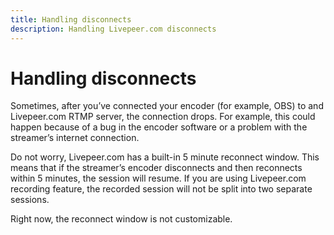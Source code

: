 ```yaml
---
title: Handling disconnects
description: Handling Livepeer.com disconnects
---
```


# Handling disconnects

Sometimes, after you’ve connected your encoder (for example, OBS) to and Livepeer.com RTMP server, the connection drops. For example, this could happen because of a bug in the encoder software or a problem with the streamer’s internet connection. 

Do not worry, Livepeer.com has a built-in 5 minute reconnect window. This means that if the streamer’s encoder disconnects and then reconnects within 5 minutes, the session will resume. If you are using Livepeer.com recording feature, the recorded session will not be split into two separate sessions.

Right now, the reconnect window is not customizable.